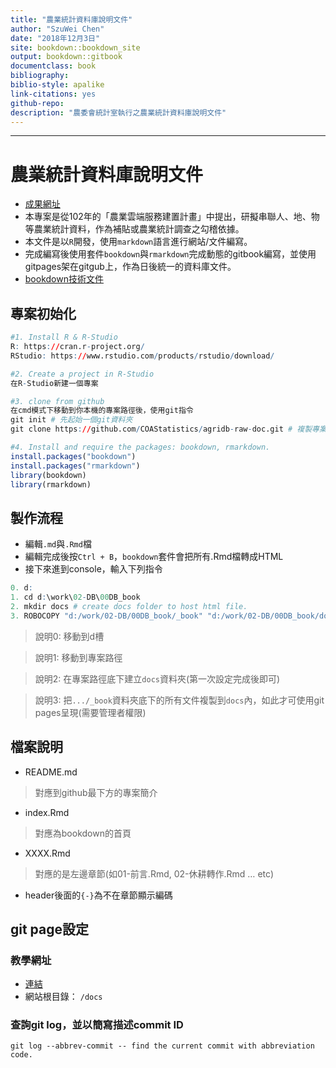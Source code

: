 ```yaml
---
title: "農業統計資料庫說明文件"
author: "SzuWei Chen"
date: "2018年12月3日"
site: bookdown::bookdown_site
output: bookdown::gitbook
documentclass: book
bibliography: 
biblio-style: apalike
link-citations: yes
github-repo: 
description: "農委會統計室執行之農業統計資料庫說明文件"
---
```

***

# 農業統計資料庫說明文件 {-}
- [成果網址](https://coastatistics.github.io/agridb-raw-doc/index.html)
- 本專案是從102年的「農業雲端服務建置計畫」中提出，研擬串聯人、地、物等農業統計資料，作為補貼或農業統計調查之勾稽依據。
- 本文件是以`R`開發，使用`markdown`語言進行網站/文件編寫。
- 完成編寫後使用套件`bookdown`與`rmarkdown`完成動態的gitbook編寫，並使用gitpages架在gitgub上，作為日後統一的資料庫文件。
- [bookdown技術文件](https://bookdown.org/yihui/bookdown/markdown-syntax.html)


## 專案初始化 {-}

```r
#1. Install R & R-Studio
R: https://cran.r-project.org/
RStudio: https://www.rstudio.com/products/rstudio/download/

#2. Create a project in R-Studio
在R-Studio新建一個專案

#3. clone from github
在cmd模式下移動到你本機的專案路徑後，使用git指令
git init # 先起始一個git資料夾
git clone https://github.com/COAStatistics/agridb-raw-doc.git # 複製專案程式碼

#4. Install and require the packages: bookdown, rmarkdown.
install.packages("bookdown")
install.packages("rmarkdown")
library(bookdown)
library(rmarkdown)
```

## 製作流程 {-}

- 編輯`.md`與`.Rmd`檔
- 編輯完成後按`Ctrl + B`，`bookdown`套件會把所有.Rmd檔轉成HTML
- 接下來進到console，輸入下列指令

``` R
0. d:
1. cd d:\work\02-DB\00DB_book
2. mkdir docs # create docs folder to host html file.
3. ROBOCOPY "d:/work/02-DB/00DB_book/_book" "d:/work/02-DB/00DB_book/docs" /MIR /COPYALL /IS # copy all file into /docs (need admin auth)
```

> 說明0: 移動到d槽

> 說明1: 移動到專案路徑

> 說明2: 在專案路徑底下建立`docs`資料夾(第一次設定完成後即可)

> 說明3: 把`.../_book`資料夾底下的所有文件複製到`docs`內，如此才可使用git pages呈現(需要管理者權限)


## 檔案說明 {-}

 - README.md
 
 > 對應到github最下方的專案簡介
 
 - index.Rmd
 
 > 對應為bookdown的首頁
 
 - XXXX.Rmd
 
 > 對應的是左邊章節(如01-前言.Rmd, 02-休耕轉作.Rmd ... etc)

 - header後面的`{-}`為不在章節顯示編碼

## git page設定 {-}

### 教學網址 {-}

- [連結](https://www.minwt.com/website/server/18522.html)
- 網站根目錄： `/docs`

### 查詢git log，並以簡寫描述commit ID {-}
``` git
git log --abbrev-commit -- find the current commit with abbreviation code.
```